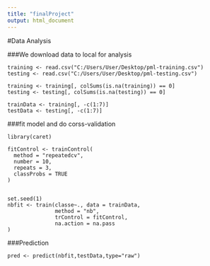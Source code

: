 ---
title: "finalProject"
output: html_document
---

#Data Analysis

###We download data to local for analysis

```
training <- read.csv("C:/Users/User/Desktop/pml-training.csv")
testing <- read.csv("C:/Users/User/Desktop/pml-testing.csv")

training <- training[, colSums(is.na(training)) == 0]
testing <- testing[, colSums(is.na(testing)) == 0]

trainData <- training[, -c(1:7)]
testData <- testing[, -c(1:7)]
```

###fit model and do corss-validation

```
library(caret)

fitControl <- trainControl(
  method = "repeatedcv",
  number = 10,
  repeats = 3,
  classProbs = TRUE
)


set.seed(1)
nbfit <- train(classe~., data = trainData,
               method = "nb",   
               trControl = fitControl,
               na.action = na.pass
)
```

###Prediction 
```
pred <- predict(nbfit,testData,type="raw")
```